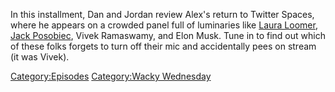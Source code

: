{{DEFAULTSORT:
    #_EPISODE_0877:A Philosophy For Curiosity
}}{{Episode
    | title           = A Philosophy For Curiosity
    | caption         = Listen to this episode on [https://knowledgefight.libsyn.com/877-a-philosophy-for-curiosity Libsyn] [None Spotify], Read the [[Transcript/877: A Philosophy For Curiosity|Unofficial Transcript]]
    | episodeNumber   = 877
    | length          = 02:16:21
    | airDate         = December 13, 2023
    | coverageDate    = December 10, 2023
    | episodeType     = [[:Category:Wacky Wednesday|Wacky Wednesday]]
    | appearance      = [[Andrew Tate]], [[Donald Trump]], [[Jack Posobiec]], [[Matt Gaetz]], [[Wolfgang Halbig]]
    | previousEpisode = [[876: December 8, 2023]]
    | nextEpisode     = [[878: March 29, 2004]]
}}

{{Stub}}

In this installment, Dan and Jordan review Alex's return to Twitter Spaces, where he appears on a crowded panel full of luminaries like [[Laura Loomer]], [[Jack Posobiec]], Vivek Ramaswamy, and Elon Musk.  Tune in to find out which of these folks forgets to turn off their mic and accidentally pees on stream (it was Vivek).

[[Category:Episodes]]
[[Category:Wacky Wednesday]]
